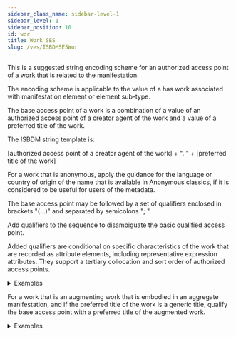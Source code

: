```yaml
---
sidebar_class_name: sidebar-level-1
sidebar_level: 1
sidebar_position: 10
id: wor
title: Work SES
slug: /ves/ISBDMSESWor
---
```


<div className="guid">

This is a suggested string encoding scheme for an authorized access point of a work that is related to the manifestation.

The encoding scheme is applicable to the value of a <InLink href="/docs/relationships/1001">has work associated with manifestation</InLink> element or element sub-type.

</div>

<div className="guid">

The base access point of a work is a combination of a value of an authorized access point of a creator agent of the work and a value of a preferred title of the work.

The ISBDM string template is:

[authorized access point of a creator agent of the work] + ". " + [preferred title of the work]

</div>

<div className="guid">

For a work that is anonymous, apply the guidance for the language or country of origin of the name that is available in <OutLink href="https://www.ifla.org/g/cataloguing/anonymous-classics/">Anonymous classics</OutLink>, if it is considered to be useful for users of the metadata.

</div>

<div className="guid">

The base access point may be followed by a set of qualifiers enclosed in brackets "(...)" and separated by semicolons "; ".

Add qualifiers to the sequence to disambiguate the basic qualified access point.

Added qualifiers are conditional on specific characteristics of the work that are recorded as attribute elements, including representative expression attributes. They support a tertiary collocation and sort order of authorized access points.

<details>
  <summary>Examples</summary>

  | Relation | Example |
  |----------|----------|
  | has work embodied in manifestation | "Bonnard, Pierre, 1867-1947. Café" |

  *Full example*: <InLink href="/docs/fullex/fx066">Coffee (2003; Tate; card)</InLink>. The base access point is not qualified.

  ---

  | Relation | Example |
  |----------|----------|
  | has work embodied in manifestation | "Gayford, Martin, 1952-. Spring cannot be cancelled (text)" |

  *Full example*: <InLink href="/docs/fullex/fx063">Spring cannot be cancelled (2022; Thames & Hudson; volume)</InLink>. The base access point is qualified by a value of a category of content of a representative expression.

</details>
</div>

<div className="guid">

For a work that is an augmenting work that is embodied in an aggregate manifestation, and if the preferred title of the work is a generic title, qualify the base access point with a preferred title of the augmented work.

<details>
  <summary>Examples</summary>

  | Relation | Example |
  |----------|----------|
  | has work associated with manifestation | "Blythe, Ronald, 1922-2023. Introduction (Emma)" |

  The work augments another work that is embodied in the same manifestation.

</details>
</div>
